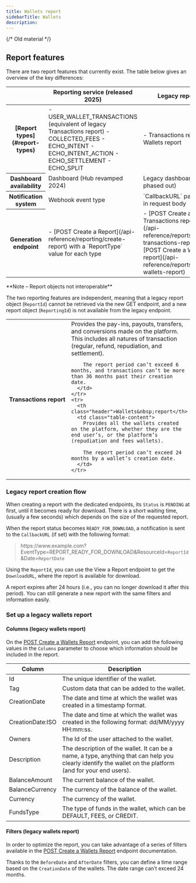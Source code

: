 ```yaml
---
title: Wallets report
sidebarTitle: Wallets
description:
---
```


{/* Old material */}

## Report features

There are two report features that currently exist. The table below gives an overview of the key differences: 

<table class="header-column">
<thead>
<tr>
<th>
</th>
<th class="header">Reporting service (released 2025)</th>
<th class="header">Legacy reports</th>
</tr>
</thead>
<tbody>
<tr>
<th class="header">[Report types](#report-types)</th>
<td class="table-content">
- USER_WALLET_TRANSACTIONS (equivalent of legacy Transactions report)
- COLLECTED_FEES
- ECHO_INTENT
- ECHO_INTENT_ACTION
- ECHO_SETTLEMENT
- ECHO_SPLIT
</td>
<td class="table-content">
- Transactions report
- Wallets report
</td>
</tr>
<tr>
<th class="header">Dashboard availability</th>
<td class="table-content">
Dashboard (Hub revamped 2024)
</td>
<td class="table-content">
Legacy dashboard (being phased out)
</td>
</tr>
<tr>
<th class="header">Notification system</th>
<td class="table-content">
Webhook event type
</td>
<td class="table-content">
`CallbackURL` parameter in request body
</td>
</tr>
<tr>
<th class="header">Generation endpoint</th>
<td class="table-content">
- [POST Create a Report](/api-reference/reporting/create-report) with a `ReportType` value for each type
</td>
<td class="table-content">
- [POST Create a Transactions report](/api-reference/reports/create-transactions-report)
- [POST Create a Wallets report](/api-reference/reports/create-wallets-report)
</td>
</tr>
</tbody>
</table>

<Note>
**Note – Report objects not interoperable**

The two reporting features are independent, meaning that a legacy report object (`ReportId`) cannot be retrieved via the new GET endpoint, and a new report object (`ReportingId`) is not available from the legacy endpoint.
</Note>

<table class="header-column">
<tbody>
<tr>
  <th class="header">Transactions&nbsp;report</th>
      <td class="table-content">
        Provides the pay-ins, payouts, transfers, and conversions made on the platform. This includes all natures of transaction (regular, refund, repudiation, and settlement).  

        The report period can’t exceed 6 months, and transactions can’t be more than 36 months past their creation date.
      </td>
    </tr>
    <tr>
      <th class="header">Wallets&nbsp;report</th>
      <td class="table-content">
        Provides all the wallets created on the platform, whether they are the end user’s, or the platform’s (repudiation and fees wallets).  

        The report period can’t exceed 24 months by a wallet’s creation date.
      </td>
    </tr>
  </tbody>
</table>

### Legacy report creation flow

When creating a report with the dedicated endpoints, its `Status` is `PENDING` at first, until it becomes ready for download. There is a short waiting time, (usually a few seconds) which depends on the size of the requested report.  

When the report status becomes `READY_FOR_DOWNLOAD`, a notification is sent to the `CallbackURL` (if set) with the following format: 

> https<span>://www</span>.example.com?EventType=REPORT_READY_FOR_DOWNLOAD&ResourceId=`ReportId`&Date=`ReportDate`

Using the `ReportId`, you can use the View a Report endpoint to get the `DownloadURL`, where the report is available for download.  

A report expires after 24 hours (i.e., you can no longer download it after this period). You can still generate a new report with the same filters and information easily.  

### Set up a legacy wallets report

#### Columns (legacy wallets report)

On the <a href="/api-reference/reports/create-wallets-report">POST Create a Wallets Report</a> endpoint, you can add the following values in the `Columns` parameter to choose which information should be included in the report.

<table>
    <thead>
        <tr>
            <th class="header">Column</th>
            <th class="header">Description</th>
        </tr>
    </thead>
    <tbody>
        <tr>
            <td class="table-content">Id</td>
            <td class="table-content">The unique identifier of the wallet.</td>
        </tr>
        <tr>
            <td class="table-content">Tag</td>
            <td class="table-content">Custom data that can be added to the wallet.</td>
        </tr>
        <tr>
            <td class="table-content">CreationDate</td>
            <td class="table-content">The date and time at which the wallet was created in a timestamp format.</td>
        </tr>
        <tr>
            <td class="table-content">CreationDate:ISO</td>
            <td class="table-content">The date and time at which the wallet was created in the following format: dd/MM/yyyy HH:mm:ss.</td>
        </tr>
        <tr>
            <td class="table-content">Owners</td>
            <td class="table-content">The Id of the user attached to the wallet.</td>
        </tr>
        <tr>
            <td class="table-content">Description</td>
            <td class="table-content">The description of the wallet. It can be a name, a type, anything that can help you clearly identify the wallet on the platform (and for your end users).</td>
        </tr>
        <tr>
            <td class="table-content">BalanceAmount</td>
            <td class="table-content">The current balance of the wallet.</td>
        </tr>
        <tr>
            <td class="table-content">BalanceCurrency</td>
            <td class="table-content">The currency of the balance of the wallet.</td>
        </tr>
        <tr>
            <td class="table-content">Currency</td>
            <td class="table-content">The currency of the wallet.</td>
        </tr>
        <tr>
            <td class="table-content">FundsType</td>
            <td class="table-content">The type of funds in the wallet, which can be DEFAULT, FEES, or CREDIT.</td>
        </tr>
    </tbody>
</table> 

#### Filters (legacy wallets report)

In order to optimize the report, you can take advantage of a series of filters available in the <a href="/api-reference/reports/create-wallets-report">POST Create a Wallets Report</a> endpoint documentation.  

Thanks to the `BeforeDate` and `AfterDate` filters, you can define a time range based on the `CreationDate` of the wallets. The date range can’t exceed 24 months.
